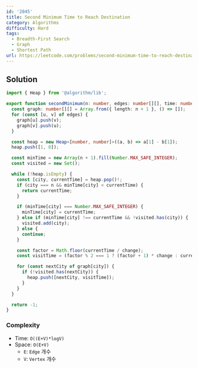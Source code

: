 ```yaml
---
id: '2045'
title: Second Minimum Time to Reach Destination
category: Algorithms
difficulty: Hard
tags:
  - Breadth-First Search
  - Graph
  - Shortest Path
url: https://leetcode.com/problems/second-minimum-time-to-reach-destination
---
```


## Solution

```typescript filename="solution.ts" copy
import { Heap } from '@algorithm/lib';

export function secondMinimum(n: number, edges: number[][], time: number, change: number): number {
  const graph: number[][] = Array.from({ length: n + 1 }, () => []);
  for (const [u, v] of edges) {
    graph[u].push(v);
    graph[v].push(u);
  }

  const heap = new Heap<[number, number]>((a, b) => a[1] - b[1]);
  heap.push([1, 0]);

  const minTime = new Array(n + 1).fill(Number.MAX_SAFE_INTEGER);
  const visited = new Set();

  while (!heap.isEmpty) {
    const [city, currentTime] = heap.pop()!;
    if (city === n && minTime[city] < currentTime) {
      return currentTime;
    }

    if (minTime[city] === Number.MAX_SAFE_INTEGER) {
      minTime[city] = currentTime;
    } else if (minTime[city] !== currentTime && !visited.has(city)) {
      visited.add(city);
    } else {
      continue;
    }

    const factor = Math.floor(currentTime / change);
    const visitTime = (factor % 2 === 1 ? (factor + 1) * change : currentTime) + time;

    for (const nextCity of graph[city]) {
      if (!visited.has(nextCity)) {
        heap.push([nextCity, visitTime]);
      }
    }
  }

  return -1;
}
```

### Complexity

- Time: `O((E+V)*logV)`
- Space: `O(E+V)`
  - `E`: `Edge` 개수
  - `V`: `Vertex` 개수
